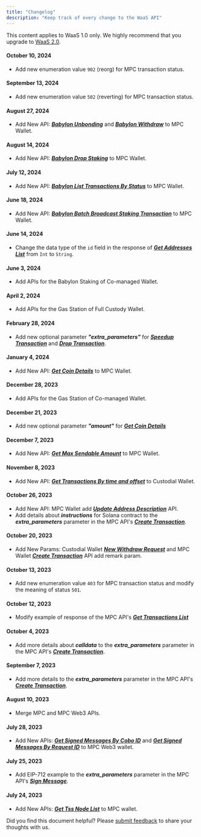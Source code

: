 ```yaml
---
title: "Changelog"
description: "Keep track of every change to the WaaS API"
---
```

<Note>This content applies to WaaS 1.0 only. We highly recommend that you upgrade to [WaaS 2.0](/v2/guides/overview/introduction).</Note>
#### October 10, 2024
   - Add new enumeration value `902` (reorg) for MPC transaction status.

#### September 13, 2024
   - Add new enumeration value `502` (reverting) for MPC transaction status.

#### August 27, 2024
  - Add New API: ***[Babylon Unbonding](/v1/api-references/mpc-wallet/babylon_unbonding)*** and ***[Babylon Withdraw](/v1/api-references/mpc-wallet/babylon_withdraw)*** to MPC Wallet.

#### August 14, 2024
  - Add New API: ***[Babylon Drop Staking](/v1/api-references/mpc-wallet/babylon_drop_staking)*** to MPC Wallet.

#### July 12, 2024
  - Add New API: ***[Babylon List Transactions By Status](/v1/api-references/mpc-wallet/babylon_list_transactions_by_status)*** to MPC Wallet.

#### June 18, 2024
  - Add New API: ***[Babylon Batch Broadcast Staking Transaction](/v1/api-references/mpc-wallet/babylon_batch_broadcast_staking_transaction)*** to MPC Wallet.

#### June 14, 2024
  - Change the data type of the `id` field in the response of ***[Get Addresses List](/v1/api-references/mpc-wallet/mpc_list_addresses)*** from `Int` to `String`.

#### June 3, 2024
   - Add APIs for the Babylon Staking of Co-managed Wallet.

#### April 2, 2024
   - Add APIs for the Gas Station of Full Custody Wallet.

#### February 28, 2024
   - Add new optional parameter ***"extra_parameters"*** for ***[Speedup Transaction](/v1/api-references/mpc-wallet/mpc_speedup_transaction)*** and ***[Drop Transaction](/v1/api-references/mpc-wallet/mpc_drop_transaction)***.

#### January 4, 2024
   - Add New API: ***[Get Coin Details](/v1/api-references/mpc-wallet/mpc_coin_info)*** to MPC Wallet.

#### December 28, 2023
   - Add APIs for the Gas Station of Co-managed Wallet.

#### December 21, 2023
   - Add new optional parameter ***"amount"*** for ***[Get Coin Details](/v1/api-references/custody-wallet/coin_info)***

#### December 7, 2023
   - Add New API: ***[Get Max Sendable Amount](/v1/api-references/mpc-wallet/mpc_get_max_send_amount)*** to MPC Wallet.

#### November 8, 2023
   - Add New API: ***[Get Transactions By time and offset](/v1/api-references/custody-wallet/transactions_by_time_ex)*** to Custodial Wallet.

#### October 26, 2023
   - Add New API: MPC Wallet add ***[Update Address Description](/v1/api-references/mpc-wallet/mpc_update_address_description)*** API.
   - Add details about ***instructions*** for Solana contract to the ***extra_parameters*** parameter
     in the MPC API's ***[Create Transaction](/v1/api-references/mpc-wallet/mpc_create_transaction)***.

#### October 20, 2023
   - Add New Params: Custodial Wallet ***[New Withdraw Request](/v1/api-references/custody-wallet/new_withdraw_request)*** and MPC Wallet  ***[Create Transaction](/v1/api-references/mpc-wallet/mpc_create_transaction)*** API add remark param.

#### October 13, 2023
   - Add new enumeration value `403` for MPC transaction status and modify the meaning of status `501`.

#### October 12, 2023
   - Modify example of response of the MPC API's ***[Get Transactions List](/v1/api-references/mpc-wallet/mpc_list_transactions)*** 

#### October 4, 2023
   - Add more details about ***calldata*** to the ***extra_parameters*** parameter
     in the MPC API's ***[Create Transaction](/v1/api-references/mpc-wallet/mpc_create_transaction)***.

#### September 7, 2023
   - Add more details to the ***extra_parameters*** parameter in the MPC API's
     ***[Create Transaction](/v1/api-references/mpc-wallet/mpc_create_transaction)***.

#### August 10, 2023
   - Merge MPC and MPC Web3 APIs.

#### July 28, 2023
   - Add New APIs: ***[Get Signed Messages By Cobo ID](/v1/api-references/mpc-wallet/mpc_sign_messages_by_cobo_ids)*** and
     ***[Get Signed Messages By Request ID](/v1/api-references/mpc-wallet/mpc_sign_messages_by_request_ids)*** to MPC Web3 wallet.

#### July 25, 2023
   - Add EIP-712 example to the ***extra_parameters*** parameter in the MPC API's ***[Sign Message](/v1/api-references/mpc-wallet/mpc_sign_message)***.

#### July 24, 2023
   - Add New APIs: ***[Get Tss Node List](/v1/api-references/mpc-wallet/mpc_list_tss_node)*** to MPC wallet.

<Tip>Did you find this document helpful? Please [submit feedback](https://forms.zohopublic.com/cobo/form/DocumentFeedbackForm/formperma/QvLOhxJv1_JMsJ-1dleZ8Itb_7rzN-LtgvsDdxosoVI) to share your thoughts with us.</Tip>